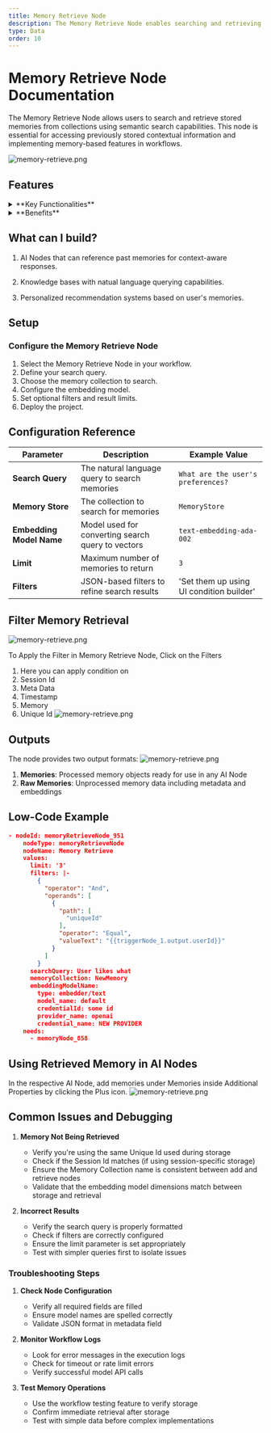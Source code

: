 ```yaml
---
title: Memory Retrieve Node
description: The Memory Retrieve Node enables searching and retrieving stored memories from collections using semantic search and filtering capabilities
type: Data
order: 10
---
```


# Memory Retrieve Node Documentation

The Memory Retrieve Node allows users to search and retrieve stored memories from collections using semantic search capabilities. This node is essential for accessing previously stored contextual information and implementing memory-based features in workflows.

![memory-retrieve.png](./img/memory-retrieve/memory-retrieve.png)

## Features

<details>
  <summary>**Key Functionalities**</summary>

1. **Memories Search**: Search memories using natural language queries.

2. **Filtering**: Apply filters to refine search results and restrict them to particular uniqueId and sessionId.

3. **Configurable Results**: Control the number of memories returned.

</details>

<details>
  <summary>**Benefits**</summary>
  1. **Contextual Retrieval:** Access relevant memories based on similarity.

2. **Precision:** Fine-tune results using filters.

3. **Flexibility:** Support for both raw and processed memory formats, allowing the retrieved memory to be passed directly to any AI Node.

</details>

## What can I build?

1. AI Nodes that can reference past memories for context-aware responses.

2. Knowledge bases with natual language querying capabilities.

3. Personalized recommendation systems based on user's memories.

## Setup

### Configure the Memory Retrieve Node

1. Select the Memory Retrieve Node in your workflow.
2. Define your search query.
3. Choose the memory collection to search.
4. Configure the embedding model.
5. Set optional filters and result limits.
6. Deploy the project.

## Configuration Reference

| **Parameter**            | **Description**                                   | **Example Value**                        |
| ------------------------ | ------------------------------------------------- | ---------------------------------------- |
| **Search Query**         | The natural language query to search memories     | `What are the user's preferences?`       |
| **Memory Store**         | The collection to search for memories             | `MemoryStore`                            |
| **Embedding Model Name** | Model used for converting search query to vectors | `text-embedding-ada-002`                 |
| **Limit**                | Maximum number of memories to return              | `3`                                      |
| **Filters**              | JSON-based filters to refine search results       | 'Set them up using UI condition builder' |

## Filter Memory Retrieval
![memory-retrieve.png](./img/memory-retrieve/memory-filter.png)

To Apply the Filter in Memory Retrieve Node, Click on the Filters
1. Here you can apply condition on 
  1. Session Id
  1. Meta Data
  1. Timestamp
  1. Memory
  1. Unique Id
  ![memory-retrieve.png](./img/memory-retrieve/memory-filter-options.png)

## Outputs

The node provides two output formats:
![memory-retrieve.png](./img/memory-retrieve/access.png)

1. **Memories**: Processed memory objects ready for use in any AI Node
2. **Raw Memories**: Unprocessed memory data including metadata and embeddings

## Low-Code Example

```json
- nodeId: memoryRetrieveNode_951
    nodeType: memoryRetrieveNode
    nodeName: Memory Retrieve
    values:
      limit: '3'
      filters: |-
        {
          "operator": "And",
          "operands": [
            {
              "path": [
                "uniqueId"
              ],
              "operator": "Equal",
              "valueText": "{{triggerNode_1.output.userId}}"
            }
          ]
        }
      searchQuery: User likes what
      memoryCollection: NewMemory
      embeddingModelName:
        type: embedder/text
        model_name: default
        credentialId: some id
        provider_name: openai
        credential_name: NEW PROVIDER
    needs:
      - memoryNode_858
```

## Using Retrieved Memory in AI Nodes
In the respective AI Node, add memories under Memories inside Additional Properties by clicking the Plus icon.
![memory-retrieve.png](./img/memory-retrieve/access.png)

## Common Issues and Debugging

1. **Memory Not Being Retrieved**

   - Verify you're using the same Unique Id used during storage
   - Check if the Session Id matches (if using session-specific storage)
   - Ensure the Memory Collection name is consistent between add and retrieve nodes
   - Validate that the embedding model dimensions match between storage and retrieval

2. **Incorrect Results**
   - Verify the search query is properly formatted
   - Check if filters are correctly configured
   - Ensure the limit parameter is set appropriately
   - Test with simpler queries first to isolate issues

### Troubleshooting Steps

1. **Check Node Configuration**

   - Verify all required fields are filled
   - Ensure model names are spelled correctly
   - Validate JSON format in metadata field

2. **Monitor Workflow Logs**

   - Look for error messages in the execution logs
   - Check for timeout or rate limit errors
   - Verify successful model API calls

3. **Test Memory Operations**

   - Use the workflow testing feature to verify storage
   - Confirm immediate retrieval after storage
   - Test with simple data before complex implementations
